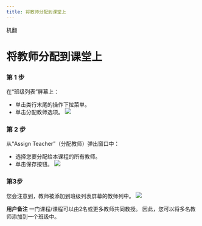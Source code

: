 ```yaml
--- 
title: 将教师分配到课堂上
--- 
```



机翻
 # 将教师分配到课堂上

 ### 第 1 步 
 
 在“班级列表”屏幕上： 
 - 单击类行末尾的操作下拉菜单。 
 - 单击分配教师选项。 
 ![](/img/ulearning/teacher/class13.png)
 ### 第 2 步 

 从“Assign Teacher”（分配教师）弹出窗口中： 
 - 选择您要分配给本课程的所有教师。 
 - 单击保存按钮。 
 ![](/img/ulearning/teacher/class14.png)
 ### 第3步 

 您会注意到，教师被添加到班级列表屏幕的教师列中。 
 ![](/img/ulearning/teacher/class15.png)
 
 **用户备注** 
 一门课程/课程可以由2名或更多教师共同教授。 因此，您可以将多名教师添加到一个班级中。
